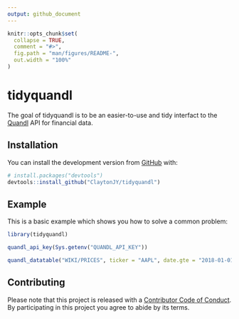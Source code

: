 ```yaml
---
output: github_document
---
```


<!-- README.md is generated from README.Rmd. Please edit that file -->

```r
knitr::opts_chunk$set(
  collapse = TRUE,
  comment = "#>",
  fig.path = "man/figures/README-",
  out.width = "100%"
)
```
# tidyquandl

The goal of tidyquandl is to be an easier-to-use and tidy interfact to the [Quandl](https://www.quandl.com/) API for financial data.


## Installation

You can install the development version from [GitHub](https://github.com/) with:

``` r
# install.packages("devtools")
devtools::install_github("ClaytonJY/tidyquandl")
```

## Example

This is a basic example which shows you how to solve a common problem:

```r
library(tidyquandl)

quandl_api_key(Sys.getenv("QUANDL_API_KEY"))

quandl_datatable("WIKI/PRICES", ticker = "AAPL", date.gte = "2018-01-01")
```


## Contributing

Please note that this project is released with a [Contributor Code of Conduct](.github/CODE_OF_CONDUCT.md).
By participating in this project you agree to abide by its terms.
